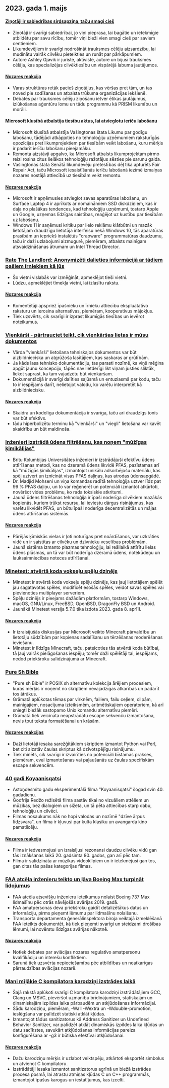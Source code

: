 

<CallToAction />

<Steps>

## 2023. gada 1. maijs

#### [Ziņotāji ir sabiedrības sirdsapziņa, taču smagi cieš](https://covertactionmagazine.com/2023/04/25/whistleblowers-are-the-conscience-of-society-yet-suffer-gravely-for-trying-to-hold-the-rich-and-powerful-accountable-for-their-sins/)

- Ziņotāji ir svarīgi sabiedrībai, jo viņi pieprasa, lai bagātie un ietekmīgie atbildētu par savu rīcību, tomēr viņi bieži vien smagi cieš par saviem centieniem.
- Likumdevējiem ir svarīgi nodrošināt trauksmes cēlēju aizsardzību, lai mudinātu vairāk cilvēku pieteikties un runāt par pārkāpumiem.
- Autore Ashley Gjøvik ir juriste, aktīviste, autore un bijusī trauksmes cēlāja, kas specializējas cilvēktiesību un vispārējā labuma jautājumos.

#### [Nozares reakcija](http://news.ycombinator.com/item?id=35762780)

- Varas struktūras retāk pacieš ziņotājus, kas vēršas pret tām, un tas noved pie sodīšanas un atbalsta trūkuma organizācijas iekšienē.
- Debates par trauksmes cēlēju ziņošanu ietver ētikas jautājumus, izlūkošanas aģentūru lomu un tādu programmu kā PRISM likumību un morāli.

#### [Microsoft klusībā atbalstīja tiesību aktus, lai atvieglotu ierīču labošanu](https://grist.org/technology/microsoft-right-to-repair-quietly-supported-legislation-to-make-it-easier-to-fix-devices-heres-why-thats-a-big-deal/)

- Microsoft klusībā atbalstīja Vašingtonas štata Likumu par godīgu labošanu, tādējādi atkāpjoties no tehnoloģiju uzņēmumiem raksturīgās opozīcijas pret likumprojektiem par tiesībām veikt labošanu, kuru mērķis ir padarīt ierīču labošanu pieejamāku.
- Remonta aizstāvji apgalvo, ka Microsoft atbalsts likumprojektam pirmo reizi rosina citus lielākos tehnoloģiju ražotājus sēsties pie sarunu galda.
- Vašingtonas štata Senātā likumdevēju pretestības dēļ tika apturēts Fair Repair Act, taču Microsoft iesaistīšanās ierīču labošanā iezīmē izmaiņas nozares nostājā attiecībā uz tiesībām veikt remontu.

#### [Nozares reakcija](http://news.ycombinator.com/item?id=35758842)

- Microsoft ir apņēmusies atvieglot savas aparatūras labošanu, un Surface Laptop 4 ir aprīkots ar nomaināmiem SSD diskdziņiem, kas ir daļa no plašākas tendences, kad tehnoloģiju uzņēmumi, tostarp Apple un Google, uzņemas līdzīgas saistības, reaģējot uz kustību par tiesībām uz labošanu.
- Windows 11 ir saņēmusi kritiku par lielo reklāmu klātbūtni un mazāk lietotājam draudzīgu lietotāja interfeisu nekā Windows 10, tās aparatūras prasībām un iepriekš instalētās "crapware" programmatūras daudzumu, taču ir daži uzlabojumi aizmugurē, piemēram, atbalsts mainīgam atsvaidzināšanas ātrumam un Intel Thread Director.

### [Rate The Landlord: Anonymizēti dalieties informācijā ar tādiem pašiem īrniekiem kā jūs](https://ratethelandlord.org)

- Šo vietni vislabāk var izmēģināt, apmeklējot tieši vietni.
- Lūdzu, apmeklējiet tīmekļa vietni, lai izlasītu rakstu.

#### [Nozares reakcija](http://news.ycombinator.com/item?id=35759016)

- Komentētāji apspriež īpašnieku un īrnieku attiecību ekspluatatīvo raksturu un ierosina alternatīvas, piemēram, kooperatīvus mājokļus.
- Tiek uzsvērts, cik svarīgi ir izprast likumīgās tiesības un ievērot noteikumus.

### [Vienkārši - pārtrauciet teikt, cik vienkāršas lietas ir mūsu dokumentos](https://justsimply.dev/)

- Vārda "vienkārši" lietošana tehniskajos dokumentos var būt aizbildnieciska un atgrūžoša lasītājiem, kas saskaras ar grūtībām.
- Ja kāds lasa tehnisko dokumentāciju, tas parasti nozīmē, ka viņš mēģina apgūt jaunu koncepciju, tāpēc nav lietderīgi likt viņam justies sliktāk, liekot saprast, ka tam vajadzētu būt vienkāršam.
- Dokumentācijā ir svarīgi dalīties sajūsmā un entuziasmā par kodu, taču to ir iespējams darīt, nelietojot valodu, ko varētu interpretēt kā aizbildniecisku.

#### [Nozares reakcija](http://news.ycombinator.com/item?id=35759449)

- Skaidra un kodolīga dokumentācija ir svarīga, taču arī draudzīgs tonis var būt efektīvs.
- tādu hiperbolizētu terminu kā "vienkārši" un "viegli" lietošana var kavēt skaidrību un būt maldinoša.

### [Inženieri izstrādā ūdens filtrēšanu, kas noņem "mūžīgas ķimikālijas"](https://news.ubc.ca/2023/03/22/new-ubc-water-treatment-zaps-forever-chemicals-for-good/)

- Britu Kolumbijas Universitātes inženieri ir izstrādājuši efektīvu ūdens attīrīšanas metodi, kas no dzeramā ūdens likvidē PFAS, pazīstamas arī kā "mūžīgās ķimikālijas", izmantojot unikālu adsorbējošu materiālu, kas spēj uztvert un iznīcināt visas PFAS daļiņas, kas atrodas ūdensapgādē.
- Dr. Madjid Mohseni un viņa komandas radītā tehnoloģija uztver līdz pat 99 % PFAS daļiņu, un to var reģenerēt un potenciāli izmantot atkārtoti, novēršot vides problēmu, ko rada toksiskie atkritumi.
- Jaunā ūdens filtrēšanas tehnoloģija ir īpaši noderīga cilvēkiem mazākās kopienās, kuriem trūkst resursu, lai ieviestu dārgus risinājumus, kas varētu likvidēt PFAS, un būtu īpaši noderīga decentralizētās un mājas ūdens attīrīšanas sistēmās.

#### [Nozares reakcija](http://news.ycombinator.com/item?id=35764476)

- Pārējās ķīmiskās vielas ir ļoti noturīgas pret noārdīšanos, var uzkrāties vidē un ir saistītas ar cilvēku un dzīvnieku veselības problēmām.
- Jaunā sistēma izmanto plazmas tehnoloģiju, lai reāllaikā attīrītu lielas ūdens plūsmas, un tā var būt noderīga dzeramā ūdens, notekūdeņu un lauksaimniecības noteces attīrīšanai.

### [Minetest: atvērtā koda vokseļu spēļu dzinējs](https://www.minetest.net/)

- Minetest ir atvērtā koda vokseļu spēļu dzinējs, kas ļauj lietotājiem spēlēt jau sagatavotas spēles, modificēt esošās spēles, veidot savas spēles vai pievienoties multiplayer serveriem.
- Spēļu dzinējs ir pieejams dažādām platformām, tostarp Windows, macOS, GNU/Linux, FreeBSD, OpenBSD, DragonFly BSD un Android.
- Jaunākā Minetest versija 5.7.0 tika izdota 2023. gada 8. aprīlī.

#### [Nozares reakcija](http://news.ycombinator.com/item?id=35766570)

- Ir izraisījušās diskusijas par Microsoft veikto Minecraft pārvaldību un lietotāju sūdzībām par kopienas sadalīšanu un tērzēšanas moderēšanas ieviešanu.
- Minetest ir līdzīga Minecraft, taču, pateicoties tās atvērtā koda būtībai, tā ļauj vairāk pielāgošanas iespēju; tomēr daži spēlētāji tai, iespējams, nedod priekšroku salīdzinājumā ar Minecraft.

### [Pure Sh Bible](https://github.com/dylanaraps/pure-sh-bible)

- "Pure sh Bible" ir POSIX sh alternatīvu kolekcija ārējiem procesiem, kuras mērķis ir noņemt no skriptiem nevajadzīgas atkarības un padarīt tos ātrākus.
- Grāmatā aplūkotas tēmas par virknēm, failiem, failu ceļiem, cilpām, mainīgajiem, nosacījuma izteiksmēm, aritmētiskajiem operatoriem, kā arī sniegti biežāk sastopamo Unix komandu alternatīvu piemēri.
- Grāmatā tiek veicināta neapstrādātu escape sekvenču izmantošana, nevis tput teksta formatēšanai un krāsām.

#### [Nozares reakcijas](http://news.ycombinator.com/item?id=35765707)

- Daži lietotāji iesaka sarežģītākiem skriptiem izmantot Python vai Perl, bet citi aizstāv čaulas skriptus kā dzīvotspējīgu risinājumu.
- Tiek minēts, cik svarīgi ir izvairīties no potenciāli bīstamas prakses, piemēram, eval izmantošanas vai paļaušanās uz čaulas specifiskām escape sekvencēm.

### [40 gadi Koyaanisqatsi](https://www.thecurb.com.au/40-years-of-koyaanisqatsi/)

- Astoņdesmito gadu eksperimentālā filma "Koyaanisqatsi" šogad svin 40. gadadienu.
- Godfrija Redžo režisētā filma sastāv tikai no vizuāliem attēliem un mūzikas, bez dialogiem un sižeta, un tā pēta attiecības starp dabu, tehnoloģiju un cilvēci.
- Filmas nosaukums nāk no hopi valodas un nozīmē "dzīve ārpus līdzsvara", un filma ir kļuvusi par kulta klasiku un avangarda kino pamatlicēju.

#### [Nozares reakcija](http://news.ycombinator.com/item?id=35764584)

- Filma ir iedvesmojusi un izraisījusi rezonansi daudzu cilvēku vidū gan tās iznākšanas laikā 20. gadsimta 80. gados, gan arī pēc tam.
- Filma ir salīdzināta ar mūzikas videoklipiem un ir ietekmējusi gan tos, gan citas tās pašas kategorijas filmas.

### [FAA atcēla inženieru teikto un ļāva Boeing Max turpināt lidojumus](https://apnews.com/article/boeing-max-crashes-faa-ea8fac0ad2758b08c58d2d64756fbf37)

- FAA atcēla atsevišķu inženieru ieteikumus nolaist Boeing 737 Max lidmašīnu pēc otrās nāvējošās avārijas 2019. gadā.
- FAA amatpersonas deva priekšroku gaidīt detalizētākus datus un informāciju, pirms pieņemt lēmumu par lidmašīnu nolaišanu.
- Transporta departamenta ģenerālinspektora biroja veiktajā izmeklēšanā FAA ieteikts dokumentēt, kā tiek pieņemti svarīgi un steidzami drošības lēmumi, lai novērstu līdzīgas avārijas nākotnē.

#### [Nozares reakcija](http://news.ycombinator.com/item?id=35761706)

- Notiek debates par aviācijas nozares regulatīvo amatpersonu kvalifikāciju un interešu konfliktiem.
- Sarunā tiek uzsvērta nepieciešamība pēc atbildības un neatkarīgas pārraudzības aviācijas nozarē.

### [Mani mīļākie C kompilatora karodziņi izstrādes laikā](https://nullprogram.com/blog/2023/04/29/)

- Šajā rakstā aplūkoti svarīgi C kompilatora karodziņi izstrādātājiem GCC, Clang un MSVC, pievēršot uzmanību brīdinājumiem, statiskajām un dinamiskajām izpildes laika pārbaudēm un atkļūdošanas informācijai.
- Šādu karodziņu, piemēram, -Wall -Wextra un -Wdouble-promotion, ieslēgšana var palīdzēt statiski atklāt kļūdas.
- Izmantojot tādus sanitizatorus kā Address Sanitizer un Undefined Behavior Sanitizer, var palīdzēt atklāt dinamiskās izpildes laika kļūdas un datu sacīkstes, savukārt atkļūdošanas informācijas pareiza konfigurēšana ar -g3 ir būtiska efektīvai atkļūdošanai.

#### [Nozares reakcija](http://news.ycombinator.com/item?id=35758898)

- Dažu karodziņu mērķis ir uzlabot veiktspēju, atkārtoti eksportēt simbolus un atvienot C kompilatoru.
- Izstrādātāji iesaka izmantot sanitizatorus agrīnā un biežā izstrādes procesa posmā, lai atrastu atmiņas kļūdas C un C++ programmās, izmantojot īpašus karogus un iestatījumus, kas izcelti.

</Steps>
